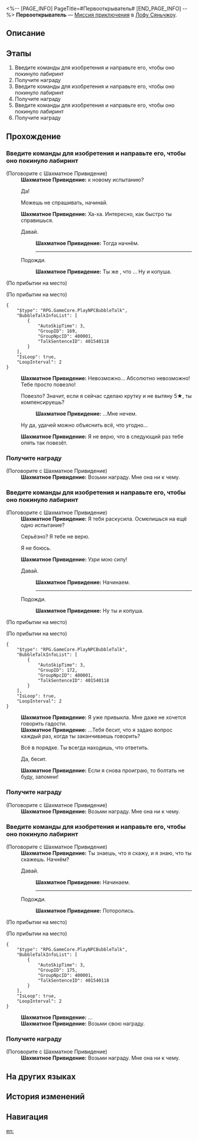 <%-- [PAGE_INFO]
PageTitle=#Первооткрыватель#
[END_PAGE_INFO] --%>
{{Дополнить|Диалоги.}}
{{Миссия Инфобокс
|id              = 4015402
|Название        = 
|Изображение     = Миссия Первооткрыватель.png
|Тип             = Миссия приключения
|Событие         = 
|Глава           = 
|Условия         = Завершена [[Миссия приключения]] «[[Первооткрыватель]]»
|Персонажи       = Первопроходец; Шахматное Привидение
|СтартЛокация    = [[Лофу Сяньчжоу]] — [[Сад безмятежности]]
|Мир             = Лофу Сяньчжоу
|Предыдущая      = 
|Следующая       = ???
|Награды         = Кредиты*5 000
}}
'''Первооткрыватель''' — [[Миссия приключения]] в [[Лофу Сяньчжоу]].

==Описание==
{{Описание|<!--официальное описание из Перекрёстка судеб-->}}

==Этапы==
# Введите команды для изобретения и направьте его, чтобы оно покинуло лабиринт
# Получите награду
# Введите команды для изобретения и направьте его, чтобы оно покинуло лабиринт
# Получите награду
# Введите команды для изобретения и направьте его, чтобы оно покинуло лабиринт
# Получите награду

==Прохождение==
{{Дополнить}}

===Введите команды для изобретения и направьте его, чтобы оно покинуло лабиринт===
{{Описание миссии|тип=Миссия приключения|локация=Сад безмятежности|Не желая мириться с поражением, Шахматное Привидение подготовила новую головоломку «Первооткрыватель». Пора заставить её принять проигрыш.}}
{{Диалог Начало}}

;(Поговорите с Шахматное Привидение)
:'''Шахматное Привидение:''' {{MC|ж=Готова|м=Готов}} к новому испытанию?
:{{Диалог|Стрелка}} Да!
:{{Диалог|Стрелка}} Можешь не спрашивать, начинай.
:'''Шахматное Привидение:''' Ха-ха. Интересно, как быстро ты справишься.
:{{Диалог|Стрелка}} Давай.
::'''Шахматное Привидение:''' Тогда начнём.
::----
:{{Диалог|Выход}} Подожди.
::'''Шахматное Привидение:''' Ты же {{MC|ж=говорила|м=говорил}}, что {{MC|ж=готова|м=готов}}... Ну и копуша.
;(По прибытии на место)

;(По прибытии на место)
:<!--2-second delay-->
<pre>{
	"$type": "RPG.GameCore.PlayNPCBubbleTalk",
	"BubbleTalkInfoList": [
		{
			"AutoSkipTime": 3,
			"GroupID": 169,
			"GroupNpcID": 400001,
			"TalkSentenceID": 401540118
		}
	],
	"IsLoop": true,
	"LoopInterval": 2
}</pre>
:'''Шахматное Привидение:''' Невозможно... Абсолютно невозможно! Тебе просто повезло!
:{{Диалог|Стрелка}} Повезло? Значит, если я сейчас сделаю крутку и не вытяну 5★, ты компенсируешь?
::'''Шахматное Привидение:''' ...Мне нечем.
:{{Диалог|Стрелка}} Ну да, удачей можно объяснить всё, что угодно...
:'''Шахматное Привидение:''' Я не верю, что в следующий раз тебе опять так повезёт.
{{Диалог Конец}}

===Получите награду===
{{Описание миссии|тип=Миссия приключения|локация=Сад безмятежности|Благодаря своему превосходному интеллекту вы нашли оптимальное решение.<br />Получите награду из сундука с сокровищами рядом с Шахматным Привидением.}}
{{Диалог Начало}}

;(Поговорите с Шахматное Привидение)
:'''Шахматное Привидение:''' Возьми награду. Мне она ни к чему.
{{Диалог Конец}}

===Введите команды для изобретения и направьте его, чтобы оно покинуло лабиринт===
{{Описание миссии|тип=Миссия приключения|локация=Сад безмятежности|Не желая мириться с поражением, Шахматное Привидение подготовила новую головоломку «Первооткрыватель». Пора заставить её принять проигрыш.}}
{{Диалог Начало}}

;(Поговорите с Шахматное Привидение)
:'''Шахматное Привидение:''' Я тебя раскусила. Осмелишься на ещё одно испытание?
:{{Диалог|Стрелка}} Серьёзно? Я тебе не верю.
:{{Диалог|Стрелка}} Я не боюсь.
:'''Шахматное Привидение:''' Узри мою силу!
:{{Диалог|Стрелка}} Давай.
::'''Шахматное Привидение:''' Начинаем.
::----
:{{Диалог|Выход}} Подожди.
::'''Шахматное Привидение:''' Ну ты и копуша.
;(По прибытии на место)

;(По прибытии на место)
:<!--2-second delay-->
<pre>{
	"$type": "RPG.GameCore.PlayNPCBubbleTalk",
	"BubbleTalkInfoList": [
		{
			"AutoSkipTime": 3,
			"GroupID": 172,
			"GroupNpcID": 400001,
			"TalkSentenceID": 401540118
		}
	],
	"IsLoop": true,
	"LoopInterval": 2
}</pre>
:'''Шахматное Привидение:''' Я уже привыкла. Мне даже не хочется говорить гадости.
:'''Шахматное Привидение:''' ...Тебя бесит, что я задаю вопрос каждый раз, когда ты заканчиваешь говорить?
:{{Диалог|Стрелка}} Всё в порядке. Ты всегда находишь, что ответить.
:{{Диалог|Стрелка}} Да, бесит.
:'''Шахматное Привидение:''' Если я снова проиграю, то болтать не буду, запомни!
{{Диалог Конец}}

===Получите награду===
{{Описание миссии|тип=Миссия приключения|локация=Сад безмятежности|Благодаря своему превосходному интеллекту вы нашли оптимальное решение.<br />Получите награду из сундука с сокровищами рядом с Шахматным Привидением.}}
{{Диалог Начало}}

;(Поговорите с Шахматное Привидение)
:'''Шахматное Привидение:''' Возьми награду. Мне она ни к чему.
{{Диалог Конец}}

===Введите команды для изобретения и направьте его, чтобы оно покинуло лабиринт===
{{Описание миссии|тип=Миссия приключения|локация=Сад безмятежности|Не желая мириться с поражением, Шахматное Привидение подготовила новую головоломку «Первооткрыватель». Пора заставить её принять проигрыш.}}
{{Диалог Начало}}

;(Поговорите с Шахматное Привидение)
:'''Шахматное Привидение:''' Ты знаешь, что я скажу, и я знаю, что ты скажешь. Начнём?
:{{Диалог|Стрелка}} Давай.
::'''Шахматное Привидение:''' Начинаем.
::----
:{{Диалог|Выход}} Подожди.
::'''Шахматное Привидение:''' Поторопись.
;(По прибытии на место)

;(По прибытии на место)
:<!--2-second delay-->
<pre>{
	"$type": "RPG.GameCore.PlayNPCBubbleTalk",
	"BubbleTalkInfoList": [
		{
			"AutoSkipTime": 3,
			"GroupID": 175,
			"GroupNpcID": 400001,
			"TalkSentenceID": 401540118
		}
	],
	"IsLoop": true,
	"LoopInterval": 2
}</pre>
:'''Шахматное Привидение:''' ...
:'''Шахматное Привидение:''' Возьми свою награду.
{{Диалог Конец}}

===Получите награду===
{{Описание миссии|тип=Миссия приключения|локация=Сад безмятежности|Благодаря своему превосходному интеллекту вы нашли оптимальное решение.<br />Получите награду из сундука с сокровищами рядом с Шахматным Привидением.}}
{{Диалог Начало}}

;(Поговорите с Шахматное Привидение)
:'''Шахматное Привидение:''' Возьми награду. Мне она ни к чему.
{{Диалог Конец}}

==На других языках==
{{На других языках
|en   = Pathfinder
|zhs  = 寻径指津
|zht  = 尋徑指津
|ja   = 尋径指路
|ko   = 길의 모색
|es   = Búsqueda de ruta
|fr   = Chemin de la destinée
|ru   = Первооткрыватель
|th   = เสาะแสวงแห่งวิถี
|vi   = Tìm Đường Chỉ Lối
|de   = Routenrätsel
|id   = Pathfinder
|pt   = Abre-Caminhos
}}

==История изменений==
{{История изменений|3.5}}

==Навигация==
{{Миссия приключения Навбокс|Глава }}

[[en:]]

